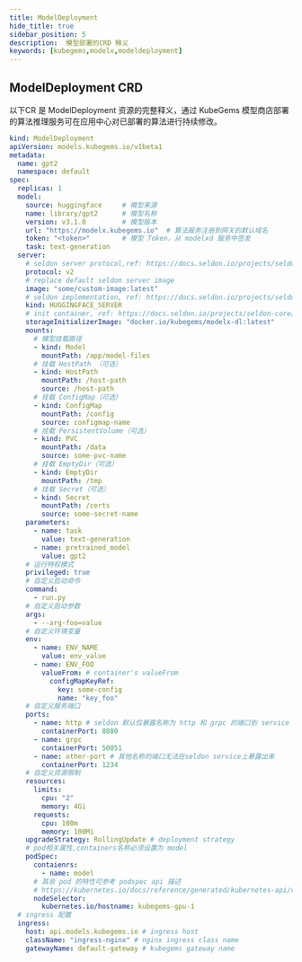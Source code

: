 ```yaml
---
title: ModelDeployment
hide_title: true
sidebar_position: 5
description:  模型部署的CRD 释义
keywords: [kubegems,modelx,modeldeployment]
---
```


## ModelDeployment CRD

以下CR 是 ModelDeployment 资源的完整释义，通过 KubeGems 模型商店部署的算法推理服务可在应用中心对已部署的算法进行持续修改。

``` yaml
kind: ModelDeployment
apiVersion: models.kubegems.io/v1beta1
metadata:
  name: gpt2
  namespace: default
spec:
  replicas: 1
  model:
    source: huggingface     # 模型来源
    name: library/gpt2      # 模型名称
    version: v3.1.0         # 模型版本
    url: "https://modelx.kubegems.io"  # 算法服务注册到网关的默认域名
    token: "<token>"        # 模型 Token，从 modelxd 服务中签发
    task: text-generation
  server:
    # seldon server protocol,ref: https://docs.seldon.io/projects/seldon-core/en/latest/graph/protocols.html#graph-protocols--page-root
    protocol: v2 
    # replace default seldon server image
    image: "some/custom-image:latest" 
    # seldon implementation, ref: https://docs.seldon.io/projects/seldon-core/en/latest/servers/overview.html#servers-overview--page-root
    kind: HUGGINGFACE_SERVER 
    # init container, ref: https://docs.seldon.io/projects/seldon-core/en/latest/servers/overview.html#init-containers
    storageInitializerImage: "docker.io/kubegems/modelx-dl:latest"
    mounts:
      # 模型挂载路径
      - kind: Model
        mountPath: /app/model-files 
      # 挂载 HostPath （可选）
      - kind: HostPath
        mountPath: /host-path
        source: /host-path
      # 挂载 ConfigMap（可选）
      - kind: ConfigMap
        mountPath: /config
        source: configmap-name
      # 挂载 PersistentVolume（可选）
      - kind: PVC
        mountPath: /data
        source: some-pvc-name
      # 挂载 EmptyDir（可选）
      - kind: EmptyDir
        mountPath: /tmp
      # 挂载 Secret（可选）
      - kind: Secret
        mountPath: /certs
        source: some-secret-name
    parameters:
      - name: task
        value: text-generation
      - name: pretrained_model
        value: gpt2
    # 运行特权模式
    privileged: true 
    # 自定义启动命令
    command:
      - run.py
    # 自定义启动参数
    args:
      - --arg-foo=value
    # 自定义环境变量
    env:
      - name: ENV_NAME
        value: env_value
      - name: ENV_FOO
        valueFrom: # container's valueFrom
          configMapKeyRef:
            key: some-config
            name: "key_foo"
    # 自定义服务端口
    ports:
      - name: http # seldon 默认仅暴露名称为 http 和 grpc 的端口到 service
        containerPort: 8080
      - name: grpc
        containerPort: 50051
      - name: other-port # 其他名称的端口无法在seldon service上暴露出来
        containerPort: 1234
    # 自定义资源限制
    resources:
      limits:
        cpu: "2"
        memory: 4Gi
      requests:
        cpu: 100m
        memory: 100Mi
    upgradeStrategy: RollingUpdate # deployment strategy
    # pod相关属性,containers名称必须设置为 model
    podSpec:
      contaienrs:
        - name: model
      # 其余 pod 的特性可参考 podspec api 描述
      # https://kubernetes.io/docs/reference/generated/kubernetes-api/v1.19/#podspec-v1-core
      nodeSelector:
        kubernetes.io/hostname: kubegems-gpu-1
  # ingress 配置
  ingress:
    host: api.models.kubegems.io # ingress host
    className: "ingress-nginx" # nginx ingress class name
    gatewayName: default-gateway # kubegems gateway name

```